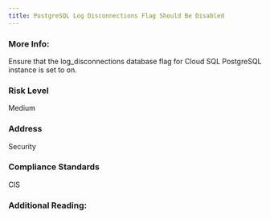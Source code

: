 ```yaml
---
title: PostgreSQL Log Disconnections Flag Should Be Disabled
---
```


### More Info:

Ensure that the log_disconnections database flag for Cloud SQL PostgreSQL instance is set to on.

### Risk Level

Medium

### Address

Security

### Compliance Standards

CIS

### Additional Reading:
